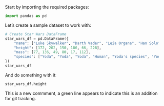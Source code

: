 Start by importing the required packages:

```python
import pandas as pd
```

Let's create a sample dataset to work with:

```python
# Create Star Wars DataFrame
star_wars_df = pd.DataFrame({
    "name": ["Luke Skywalker", "Darth Vader", "Leia Organa", "Han Solo", "Yoda", "Chewbacca"],
    "height": [172, 202, 150, 180, 66, 228],
    "mass": [77, 136, 49, 80, 17, 112],
    "species": ["Yoda", "Yoda", "Yoda", "Human", "Yoda's species", "Yoda"]
})
star_wars_df
```

And do something with it:

```python
star_wars_df.height

```

This is a new commment, a green line appears to indicate this is an addition for git tracking.